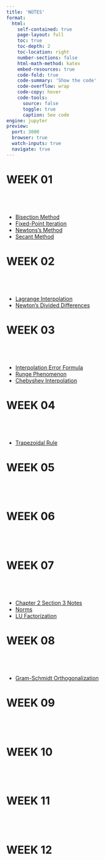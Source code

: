 ```yaml
---
title: 'NOTES'
format:
  html:
    self-contained: true
    page-layout: full
    toc: true
    toc-depth: 2
    toc-location: right
    number-sections: false
    html-math-method: katex
    embed-resources: true
    code-fold: true
    code-summary: 'Show the code'
    code-overflow: wrap
    code-copy: hover
    code-tools:
      source: false
      toggle: true
      caption: See code
engine: jupyter
preview:
  port: 3000
  browser: true
  watch-inputs: true
  navigate: true
---
```


# **WEEK 01**

::: {.callout-note icon=false collapse="true"}

# ‎

- [Bisection Method](./w01/bisection-method.html)
- [Fixed-Point Iteration](./w01/fixed-point-iteration.html)
- [Newtons's Method](./w01/newtons-method.html)
- [Secant Method](./w01/secant-method.html)

:::

# **WEEK 02**

::: {.callout-note icon=false collapse="true"}

# ‎

- [Lagrange Interpolation](./w02/lagrange-interpolation.html)
- [Newton’s Divided Differences](./w02/newtons-divided-differences.html)

:::

# **WEEK 03**

::: {.callout-note icon=false collapse="true"}

# ‎

- [Interpolation Error Formula](./w03/interpolation-error-formula.html)
- [Runge Phenomenon](./w03/runge-phenomenon.html)
- [Chebyshev Interpolation](./w03/chebyshev-interpolation.html)

:::

# **WEEK 04**

::: {.callout-note icon=false collapse="true"}

# ‎

- [Trapezoidal Rule](./w04/trapezoidal-rule.html)

:::

# **WEEK 05**

::: {.callout-note icon=false collapse="true"}

# ‎

:::

# **WEEK 06**

::: {.callout-note icon=false collapse="true"}

# ‎

:::

# **WEEK 07**

::: {.callout-note icon=false collapse="true"}

# ‎

- [Chapter 2 Section 3 Notes](./w07/2-3.html)
- [Norms](./w07/norms/index.html)
- [LU Factorization](./w07/lu-factorization.html)

:::

# **WEEK 08**

::: {.callout-note icon=false collapse="true"}

# ‎

- [Gram-Schmidt Orthogonalization](./w08/gram-schmidt-orthogonalization.html)

:::

# **WEEK 09**

::: {.callout-note icon=false collapse="true"}

# ‎

:::

# **WEEK 10**

::: {.callout-note icon=false collapse="true"}

# ‎

:::

# **WEEK 11**

::: {.callout-note icon=false collapse="true"}

# ‎

:::

# **WEEK 12**

::: {.callout-note icon=false collapse="true"}

# ‎

:::
